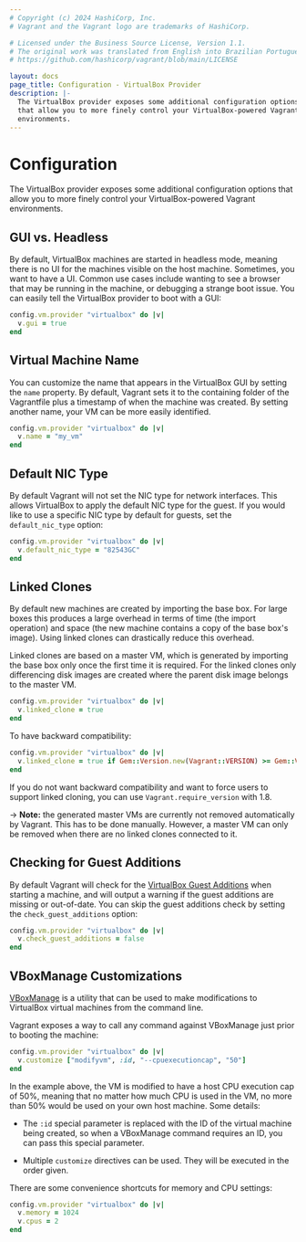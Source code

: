 ```yaml
---
# Copyright (c) 2024 HashiCorp, Inc.
# Vagrant and the Vagrant logo are trademarks of HashiCorp.

# Licensed under the Business Source License, Version 1.1.
# The original work was translated from English into Brazilian Portuguese.
# https://github.com/hashicorp/vagrant/blob/main/LICENSE

layout: docs
page_title: Configuration - VirtualBox Provider
description: |-
  The VirtualBox provider exposes some additional configuration options
  that allow you to more finely control your VirtualBox-powered Vagrant
  environments.
---
```


# Configuration

The VirtualBox provider exposes some additional configuration options
that allow you to more finely control your VirtualBox-powered Vagrant
environments.

## GUI vs. Headless

By default, VirtualBox machines are started in headless mode, meaning
there is no UI for the machines visible on the host machine. Sometimes,
you want to have a UI. Common use cases include wanting to see a browser
that may be running in the machine, or debugging a strange boot issue.
You can easily tell the VirtualBox provider to boot with a GUI:

```ruby
config.vm.provider "virtualbox" do |v|
  v.gui = true
end
```

## Virtual Machine Name

You can customize the name that appears in the VirtualBox GUI by
setting the `name` property. By default, Vagrant sets it to the containing
folder of the Vagrantfile plus a timestamp of when the machine was created.
By setting another name, your VM can be more easily identified.

```ruby
config.vm.provider "virtualbox" do |v|
  v.name = "my_vm"
end
```

## Default NIC Type

By default Vagrant will not set the NIC type for network interfaces. This
allows VirtualBox to apply the default NIC type for the guest. If you would
like to use a specific NIC type by default for guests, set the `default_nic_type`
option:

```ruby
config.vm.provider "virtualbox" do |v|
  v.default_nic_type = "82543GC"
end
```

## Linked Clones

By default new machines are created by importing the base box. For large
boxes this produces a large overhead in terms of time (the import operation)
and space (the new machine contains a copy of the base box's image).
Using linked clones can drastically reduce this overhead.

Linked clones are based on a master VM, which is generated by importing the
base box only once the first time it is required. For the linked clones only
differencing disk images are created where the parent disk image belongs to
the master VM.

```ruby
config.vm.provider "virtualbox" do |v|
  v.linked_clone = true
end
```

To have backward compatibility:

```ruby
config.vm.provider "virtualbox" do |v|
  v.linked_clone = true if Gem::Version.new(Vagrant::VERSION) >= Gem::Version.new('1.8.0')
end
```

If you do not want backward compatibility and want to force users to
support linked cloning, you can use `Vagrant.require_version` with 1.8.

-> **Note:** the generated master VMs are currently not removed
automatically by Vagrant. This has to be done manually. However, a master
VM can only be removed when there are no linked clones connected to it.

## Checking for Guest Additions

By default Vagrant will check for the [VirtualBox Guest
Additions](https://www.virtualbox.org/manual/ch04.html) when starting a
machine, and will output a warning if the guest additions are missing or
out-of-date. You can skip the guest additions check by setting the
`check_guest_additions` option:

```ruby
config.vm.provider "virtualbox" do |v|
  v.check_guest_additions = false
end
```

## VBoxManage Customizations

[VBoxManage](https://www.virtualbox.org/manual/ch08.html) is a utility that can
be used to make modifications to VirtualBox virtual machines from the command
line.

Vagrant exposes a way to call any command against VBoxManage just prior
to booting the machine:

```ruby
config.vm.provider "virtualbox" do |v|
  v.customize ["modifyvm", :id, "--cpuexecutioncap", "50"]
end
```

In the example above, the VM is modified to have a host CPU execution
cap of 50%, meaning that no matter how much CPU is used in the VM, no
more than 50% would be used on your own host machine. Some details:

- The `:id` special parameter is replaced with the ID of the virtual
  machine being created, so when a VBoxManage command requires an ID, you
  can pass this special parameter.

- Multiple `customize` directives can be used. They will be executed in the
  order given.

There are some convenience shortcuts for memory and CPU settings:

```ruby
config.vm.provider "virtualbox" do |v|
  v.memory = 1024
  v.cpus = 2
end
```
